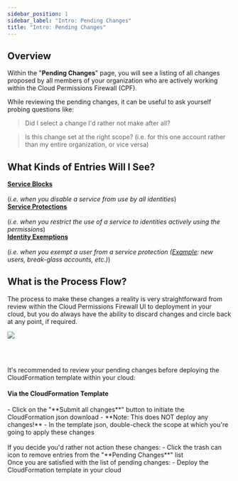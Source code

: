 ```yaml
---
sidebar_position: 1
sidebar_label: "Intro: Pending Changes"
title: "Intro: Pending Changes"
---
```




<link
  href="https://cdnjs.cloudflare.com/ajax/libs/font-awesome/6.5.1/css/all.min.css"
  rel="stylesheet"
/>

## Overview 

Within the "**Pending Changes**" page, you will see a listing of all changes proposed by all members of your organization who are actively working within the Cloud Permissions Firewall (CPF).

While reviewing the pending changes, it can be useful to ask yourself probing questions like:

> Did I select a change I'd rather not make after all? 

> Is this change set at the right scope? (i.e. for this one account rather than my entire organization, or vice versa)


## What Kinds of Entries Will I See?

<div className="grid-container3">
<div className="grid-child purpleborder">
<Icon icon="fa-solid fa-ban"></Icon> <b><a href="/cpf/permissions-firewall/services/how-to-disable-services">Service Blocks</a></b> <br/><br/>(<i>i.e. when you disable a service from use by all identities</i>)
</div>
<div className="grid-child purpleborder">
<Icon icon="fa-solid fa-user-lock"></Icon> <b><a href="/cpf/permissions-firewall/services/how-to-service-protections">Service Protections</a></b> <br/><br/>(<i>i.e. when you restrict the use of a service to identities actively using the permissions</i>)
</div>
<div className="grid-child purpleborder">
<Icon icon="fa-solid fa-clipboard-check"></Icon> <b><a href="/cpf/permissions-firewall/services/how-to-service-protections#exempting-an-identity">Identity Exemptions</a></b> <br/><br/>(<i>i.e. when you exempt a user from a service protection (<u>Example</u>: new users, break-glass accounts, etc.)</i>)
</div>
</div>

## What is the Process Flow?

The process to make these changes a reality is very straightforward from review within the Cloud Permissions Firewall UI to deployment in your cloud, but you do always have the ability to discard changes and circle back at any point, if required. 

<img className="largeImg" src="/img/cpf/permissions-firewall/pending-changes/2631FBF1-0BCE-4AB3-8971-5889A4AB35A5.png"></img>

<br/><br/>
<div className="grid-container">
<div className="grid-child purpleborder">
<Icon icon="fa-solid fa-cloud"></Icon> It's recommended to review your pending changes before deploying the CloudFormation template within your cloud:
<div className="grid-container2">
<div className="grid-child">
<h4>Via the CloudFormation Template</h4>
- Click on the "**Submit all changes**" button to initiate the CloudFormation json download
    - **Note: This does NOT deploy any changes!**
- In the template json, double-check the scope at which you're going to apply these changes 
</div>
</div>
</div>
</div>
<br/>
<div className="grid-container2">
<div className="grid-child purpleborder">
<Icon icon="fa-solid fa-trash-can"></Icon> If you decide you'd rather not action these changes:
- Click the trash can icon to remove entries from the "**Pending Changes**" list
</div>
<div className="grid-child purpleborder">
<Icon icon="fa-solid fa-cloud-arrow-up"></Icon> Once you are satisfied with the list of pending changes:
- Deploy the CloudFormation template in your cloud
</div>
</div>
